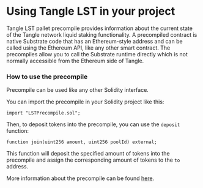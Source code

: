 # Using Tangle LST in your project

Tangle LST pallet precompile provides information about the current state of the Tangle network liquid staking functionality.
A precompiled contract is native Substrate code that has an Ethereum-style address and can be called using the Ethereum API, like any other smart contract.
The precompiles allow you to call the Substrate runtime directly which is not normally accessible from the Ethereum side of Tangle.

### How to use the precompile

Precompile can be used like any other Solidity interface.

You can import the precompile in your Solidity project like this:

```solidity
import "LSTPrecompile.sol";
```

Then, to deposit tokens into the precompile, you can use the `deposit` function:

```solidity
function join(uint256 amount, uint256 poolId) external;
```

This function will deposit the specified amount of tokens into the precompile and assign the corresponding amount of tokens to the `to` address.

More information about the precompile can be found [here](./lst_precompile.mdx).
